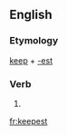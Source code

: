 ==English==

===Etymology===
[[keep]] + [[-est]]

===Verb===
{{en-verb form}}

# {{inflection of|keep||2|s|pres|act|ind|lang=en}}

[[fr:keepest]]